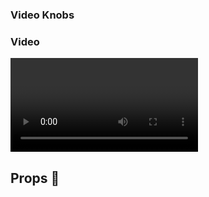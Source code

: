 
<Meta title="Video" component={VideoVanilla} />


### Video Knobs
<Preview>
  <Story name="Video Knobs">
    <VideoVanilla {...vanillaDefaultConfig}>
      <Video.track {...vanillaDefaultConfig.trackdefaultdata} />
    </VideoVanilla>
  </Story>
</Preview>

### Video
<Preview>
  <Story name="Default Video">
<Video {...defaultConfig}>
      {defaultConfig.trackdata.map(caption => (
        <Video.track
          src={caption.src}
          default={caption.isDefault}
          kind="subtitles"
          srcLang={caption.srcLang}
          label={caption.label}
          key={caption.id}
        />
      ))}
    </Video>
  </Story>
</Preview>


## Props 🔧

<Props of={VideoVanilla} />
